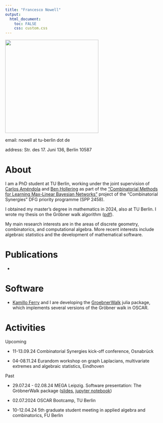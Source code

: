 ```yaml
---
title: "Francesco Nowell"
output: 
  html_document:
    toc: FALSE
    css: custom.css
---
```


<div>
  <img style="vertical-align:middle" src="cvpic.jpg" width = "300">
</div>


email: nowell at tu-berlin dot de 

address: Str. des 17. Juni 136, Berlin 10587


# About 
I am a PhD student at TU Berlin, working under the joint supervision of [Carlos Améndola](https://luke-amendola.appspot.com/) and [Ben Hollering](https://sites.google.com/view/benhollering) as part of the ["Combinatorial Methods for Learning Max-Linear Bayesian Networks"](https://www.combinatorial-synergies.de/projects/?elem=Combinatorial-Methods-for-Learning-Max-Linear-Bayesian-Networks) project of the "Combinatorial Synergies" DFG priority programme (SPP 2458). 

I obtained my master's degree in mathematics in 2024, also at TU Berlin. I wrote my thesis on the Gröbner walk algorithm ([pdf](nowell_master.pdf)).

My main research interests are in the areas of discrete geometry, combinatorics,  and computational algebra. More recent interests include algebraic statistics and the development of mathematical software. 

# Publications

- 

# Software 
- [Kamillo Ferry](https://kafe.dev) and I are developing the [GroebnerWalk](https://github.com/ooinaruhugh/GroebnerWalk.jl) julia package, which implements several versions of the Gröbner walk in OSCAR.

# Activities   

Upcoming

- 11-13.09.24 Combinatorial Synergies kick-off conference, Osnabrück 

- 04-08.11.24 Eurandom workshop on graph Laplacians, multivariate extremes and algebraic statistics, Eindhoven 

Past 

- 29.07.24 - 02.08.24 MEGA Leipzig. Software presentation: The GröbnerWalk package ([slides](GWalk_presentation_MEGA.pdf), [jupyter notebook](MEGA_notebook.ipynb)) 

- 02.07.2024 OSCAR Bootcamp, TU Berlin 

- 10-12.04.24 5th graduate student meeting in applied algebra and combinatorics, FU Berlin

